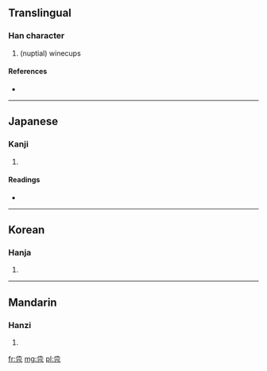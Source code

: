 ==Translingual==

===Han character===
{{Han char|rn=26|rad=卩|as=06|sn=8|four=|canj=弓水一尸山 (NEMSU)}}

# (nuptial) winecups

====References====
* {{Han ref|kx=0159.270|dkj=02864|dj=0365.090|hdz=10316.010|uh=537A|ud=21370}}

----

==Japanese==

===Kanji===
{{ja-kanji|grade=|rs=卩06}}

# {{defn|lang=ja|sort=卩06}}

====Readings====
* {{ja-readings|on=[[きん]] (kin)|kun=[[さかずき]] (sakazuki)}}

----

==Korean==

===Hanja===
{{ko-hanja|hangeul=근|rv=geun|mr=kŭn}}

# {{defn|lang=ko|sort=卩06}}

----

==Mandarin==

===Hanzi===
{{cmn-hanzi|pin=[[jǐn]] ([[jin3]])|wg=chin<sup>3</sup>}}

# {{defn|lang=cmn|sort=卩06}}

[[fr:卺]]
[[mg:卺]]
[[pl:卺]]